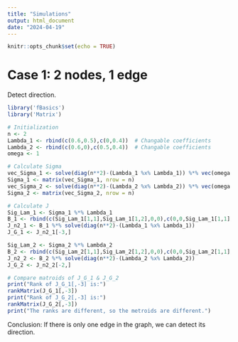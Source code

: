 ```yaml
---
title: "Simulations"
output: html_document
date: "2024-04-19"
---
```


```r
knitr::opts_chunk$set(echo = TRUE)
```

# Case 1: 2 nodes, 1 edge

Detect direction.
```r
library('fBasics')
library('Matrix')

# Initialization
n <- 2
Lambda_1 <- rbind(c(0.6,0.5),c(0,0.4))  # Changable coefficients
Lambda_2 <- rbind(c(0.6,0),c(0.5,0.4))  # Changable coefficients
omega <- 1

# Calculate Sigma
vec_Sigma_1 <- solve(diag(n**2)-(Lambda_1 %x% Lambda_1)) %*% vec(omega * diag(n))
Sigma_1 <- matrix(vec_Sigma_1, nrow = n)
vec_Sigma_2 <- solve(diag(n**2)-(Lambda_2 %x% Lambda_2)) %*% vec(omega * diag(n))
Sigma_2 <- matrix(vec_Sigma_2, nrow = n)

# Calculate J
Sig_Lam_1 <- Sigma_1 %*% Lambda_1
B_1 <- rbind(c(Sig_Lam_1[1,1],Sig_Lam_1[1,2],0,0),c(0,0,Sig_Lam_1[1,1],Sig_Lam_1[1,2]),c(Sig_Lam_1[2,1],Sig_Lam_1[2,2],0,0),c(0,0,Sig_Lam_1[2,1],Sig_Lam_1[2,2]))
J_n2_1 <- B_1 %*% solve(diag(n**2)-(Lambda_1 %x% Lambda_1))
J_G_1 <- J_n2_1[-3,]

Sig_Lam_2 <- Sigma_2 %*% Lambda_2
B_2 <- rbind(c(Sig_Lam_2[1,1],Sig_Lam_2[1,2],0,0),c(0,0,Sig_Lam_2[1,1],Sig_Lam_2[1,2]),c(Sig_Lam_2[2,1],Sig_Lam_2[2,2],0,0),c(0,0,Sig_Lam_2[2,1],Sig_Lam_2[2,2]))
J_n2_2 <- B_2 %*% solve(diag(n**2)-(Lambda_2 %x% Lambda_2))
J_G_2 <- J_n2_2[-2,]

# Compare matroids of J_G_1 & J_G_2
print("Rank of J_G_1[,-3] is:")
rankMatrix(J_G_1[,-3])
print("Rank of J_G_2[,-3] is:")
rankMatrix(J_G_2[,-3])
print("The ranks are different, so the metroids are different.")
```
Conclusion: If there is only one edge in the graph, we can detect its direction.
